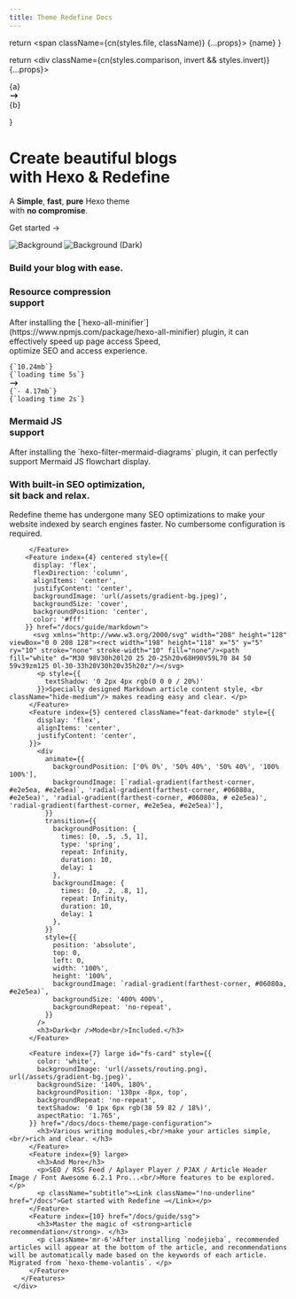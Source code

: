 ```yaml
---
title: Theme Redefine Docs
---
```





  return <span className={cn(styles.file, className)} {...props}>
    {name}
  </span>
}

  return <div className={cn(styles.comparison, invert && styles.invert)} {...props}>
    <div>{a}</div>
    <svg xmlns="http://www.w3.org/2000/svg" width="1.2em" viewBox="0 0 20 20" fill="currentColor">
      <path fillRule="evenodd" d="M12.293 5.293a1 1 0 011.414 0l4 4a1 1 0 010 1.414l-4 4a1 1 0 01-1.414-1.414L14.586 11H3a1 1 0 110-2h11.586l-2.293-2.293a1 1 0 010-1.414z" clipRule="evenodd" />
    </svg>
    <div>{b}</div>
  </div>
}


<div className="home-content">
  <div className="content-container">
    <h1 className="headline">Create beautiful blogs <br className='sm:block hidden'/>with Hexo & R<span style={{color:"#A31F34"}}>e</span>define</h1>
    <p className="subtitle">A <strong>Simple</strong>, <strong>fast</strong>, <strong>pure</strong> Hexo theme <br className='sm:block hidden'/>with <strong>no compromise</strong>.</p>
    <p className="subtitle">
      <Link className={styles.cta} href="/introduction">Get started <span>→</span></Link>
    </p>
  </div>

  <style jsx>{`
    .content-container {
      max-width: 90rem;
      padding-left: max(env(safe-area-inset-left),1.5rem);
      padding-right: max(env(safe-area-inset-right),1.5rem);
      margin: 0 auto;
    }
    .features-container {
      margin: 8rem 0 0;
      padding: 4rem 0;
      background-color: #f3f4f6;
      border-bottom: 1px solid #e5e7eb;
    }
    .features-container .content-container {
      margin-top: -8rem;
    }
    :global(.dark) .features-container {
      background-color: #000;
      border-bottom: 1px solid rgb(38,38,38);
    }
    .headline {
      display: inline-block;
      font-size: 3.125rem;
      font-size: min(4.375rem, max(8vw, 2.5rem));
      font-weight: 700;
      font-feature-settings: initial;
      letter-spacing: -.12rem;
      margin-left: -0.2rem;
      margin-top: 3.4rem;
      line-height: 1.1;
      background-image: linear-gradient(146deg,#000,#757a7d);
      -webkit-background-clip: text;
      -webkit-text-fill-color: transparent;
      background-clip: text;
    }
    :global(.dark) .headline {
      background-image: linear-gradient(146deg,#fff,#757a7d);
    }
    .subtitle {
      font-size: 1.3rem;
      font-size: min(1.3rem, max(3.5vw, 1.2rem));
      font-feature-settings: initial;
      line-height: 1.7;
      margin-top: 1.5rem;
    }
    .nextjs-link {
      color: currentColor;
      text-decoration: none;
      font-weight: 600;
    }
    :global(#docs-card) {
      color: #fff;
      text-shadow: 0 0 1rem rgba(0,0,0,0.1);
    }
    :global(#docs-card img) {
      object-fit: cover;
      object-position: left;
      position: absolute;
      left: 0;
      right: 0;
      top: 0;
      bottom: 0;
      height: 100%;
      z-index: 0;
      user-select: none;
      pointer-events: none;
    }
    :global(#docs-card img:nth-child(2)) {
      display: none;
    }
    :global(.dark #docs-card img:nth-child(2)) {
      display: initial;
    }
    :global(.dark #docs-card img:nth-child(1)) {
      display: none;
    }
    :global(#highlighting-card) {
      min-height: 300px;
      background-image: linear-gradient(to top, transparent, #fff 50%), url(/assets/syntax-highlighting.svg);
      background-size: 634px;
      background-position: -6px calc(100% + 4px);
      background-repeat: no-repeat;
    }
    :global(.dark #highlighting-card) {
      background-image: linear-gradient(to top, transparent, #202020 50%), url(/assets/syntax-highlighting.svg);
    }
    :global(.feat-darkmode) {
      min-height: 300px;
    }
    :global(.feat-darkmode h3) {
      font-size: 48px;
    }
    :global(#search-card) {
      display: flex;
      flex-direction: column;
      justify-content: center;
    }
    :global(#search-card p) {
      max-width: 320px;
    }
    :global(#search-card video) {
      position: absolute;
      right: 0;
      top: 24px;
      height: 430px;
      pointer-events: none;
      max-width: 60%;
    }
    :global(#fs-card) {
      min-height: 240px;
    }
    :global(#fs-card h3) {
      text-align: left;
      width: min(300px, 41%);
      min-width: 155px;
    }
    :global(#a11y-card) {
      background-image: url(/assets/high-contrast.png);
      background-position: -160px 160px;
    }
    @media screen and (max-width: 1300px) {
      :global(#a11y-card) {
        background-image: linear-gradient(to bottom, white, transparent), url(/assets/high-contrast.png);
      }
    }
    @media screen and (max-width: 1200px) {
      :global(#highlighting-card) {
        aspect-ratio: auto;
      }
      :global(.feat-darkmode h3) {
        font-size: 4vw;
        font-size: min(48px, max(4vw, 30px));
      }
      :global(#search-card video) {
        aspect-ratio: 787/623;
        height: auto;
      }
      .headline {
        letter-spacing: -.08rem;
      }
    }
    @media screen and (max-width: 1024px) {
      :global(#docs-card) {
        aspect-ratio: 135/86;
      }
      :global(#search-card) {
        aspect-ratio: 8/3;
      }
      :global(#search-card h3) {
        text-align: left;
      }
      :global(#highlighting-card) {
        background-size: 136%;
      }
      :global(#a11y-card) {
        background-image: url(/assets/high-contrast.png);
        background-position: center 160px;
      }
    }
    @media screen and (max-width: 768px) {
      :global(#docs-card) {
        min-height: 348px;
        width: 100%;
        aspect-ratio: auto;
      }
      :global(#docs-card img) {
        object-position: -26px 0;
        width: 250%;
        max-width: initial;
      }
    }
    @media screen and (max-width: 640px) {
      :global(#search-card) {
        aspect-ratio: 2.5/2;
        justify-content: flex-start;
        align-items: stretch;
        min-height: 350px;
      }
      :global(#search-card h3) {
        text-align: center;
      }
      :global(#search-card p) {
        max-width: 100%;
      }
      :global(#search-card video) {
        position: relative;
        margin: .75em -1.75em 0;
        max-width: calc(100% + 3.5em);
      }
      :global(.dark #search-card video) {
        mix-blend-mode: lighten;
      }
    }
    .rotate-90 {
      transform: rotate(90deg);
      margin: 0 auto;
    }
    .my-6 {
        margin-top: 1.5rem;
        margin-bottom: 1.5rem;
    }
    .mb-8 {
        margin-bottom: 2rem;
        margin-top: 2rem;
    }
    .leading-8 {
        padding: 1.5rem;
    }
    #highlighting-card p {
        margin-top: 1.5rem;
    }
  `}</style>

  <div className="features-container">
    <div className="content-container">
      <Features>
        <Feature index={0} large centered id="docs-card" href="/introduction">
          <Image src={docsCard} alt="Background" loading="eager" />
          <Image src={docsCardDark} alt="Background (Dark)" loading="eager" />
          <h3>Build your blog with ease.</h3>
        </Feature>
        <Feature index={1} centered className="card-with-border" href="/docs/guide/image">
          <div className="h-full flex flex-col justify-between">
          <h3>Resource compression <br className="show-on-mobile"/><span style={{ fontWeight: 300 }}>support</span></h3>
             <p className='text-left mb-8'>After installing the [`hexo-all-minifier`](https://www.npmjs.com/package/hexo-all-minifier) plugin, it can effectively speed up page access Speed, <br className="show-on-mobile"/> optimize SEO and access experience. </p>
             <div>
               <div className={styles. optimization}>
                 <div style={{ fontSize: '.9rem' }} className="leading-8">
                   <code>{`10.24mb`}</code>
                   <br/>
                   <code>{`loading time 5s`}</code>
                 </div>
               </div>
               <div className="flex justify-center text-neutral-400 my-6">
                 <svg xmlns="http://www.w3.org/2000/svg" width="1.2em" viewBox="0 0 20 20" fill="currentColor" className="rotate-90">
                   <path fillRule="evenodd" d="M12.293 5.293a1 1 0 011.414 0l4 4a1 1 0 010 1.414l-4 4a1 1 0 01-1.414-1.414L14.586 11H3a1 1 0 110-2h11.5836l-2.29 a1 1 0 010-1.414z" clipRule="evenodd" />
                 </svg>
               </div>
               <div className={styles. optimization}>
                 <div style={{ fontSize: '.9rem' }} className="leading-8">
                   <code>{`- 4.17mb`}</code>
                   <br/>
                   <code>{`loading time 2s`}</code>
                 </div>
               </div>
             </div>
           </div>
         </Feature>
         <Feature index={2} id="highlighting-card" href="/docs/guide/syntax-highlighting">
           <h3>Mermaid JS <br />support</h3>
           <p>After installing the `hexo-filter-mermaid-diagrams` plugin, it can perfectly support Mermaid JS flowchart display. </p>
         </Feature>
         <Feature index={3} href="/docs/guide/i18n">
           <h3>With built-in SEO optimization, <br className="show-on-mobile"/> sit back and relax. </h3>
           <p className='mb-4'>Redefine theme has undergone many SEO optimizations to make your website indexed by search engines faster. No cumbersome configuration is required. </p>

         </Feature>
        <Feature index={4} centered style={{
          display: 'flex',
          flexDirection: 'column',
          alignItems: 'center',
          justifyContent: 'center',
          backgroundImage: 'url(/assets/gradient-bg.jpeg)',
          backgroundSize: 'cover',
          backgroundPosition: 'center',
          color: '#fff'
        }} href="/docs/guide/markdown">
          <svg xmlns="http://www.w3.org/2000/svg" width="208" height="128" viewBox="0 0 208 128"><rect width="198" height="118" x="5" y="5" ry="10" stroke="none" stroke-width="10" fill="none"/><path fill="white" d="M30 98V30h20l20 25 20-25h20v68H90V59L70 84 50 59v39zm125 0l-30-33h20V30h20v35h20z"/></svg>
           <p style={{
             textShadow: '0 2px 4px rgb(0 0 0 / 20%)'
           }}>Specially designed Markdown article content style, <br className="hide-medium"/> makes reading easy and clear. </p>
         </Feature>
         <Feature index={5} centered className="feat-darkmode" style={{
           display: 'flex',
           alignItems: 'center',
           justifyContent: 'center',
         }}>
           <div
             animate={{
               backgroundPosition: ['0% 0%', '50% 40%', '50% 40%', '100% 100%'],
               backgroundImage: [`radial-gradient(farthest-corner, #e2e5ea, #e2e5ea)`, 'radial-gradient(farthest-corner, #06080a, #e2e5ea)', 'radial-gradient(farthest-corner, #06080a, # e2e5ea)', 'radial-gradient(farthest-corner, #e2e5ea, #e2e5ea)'],
             }}
             transition={{
               backgroundPosition: {
                 times: [0, .5, .5, 1],
                 type: 'spring',
                 repeat: Infinity,
                 duration: 10,
                 delay: 1
               },
               backgroundImage: {
                 times: [0, .2, .8, 1],
                 repeat: Infinity,
                 duration: 10,
                 delay: 1
               },
             }}
             style={{
               position: 'absolute',
               top: 0,
               left: 0,
               width: '100%',
               height: '100%',
               backgroundImage: `radial-gradient(farthest-corner, #06080a, #e2e5ea)`,
               backgroundSize: '400% 400%',
               backgroundRepeat: 'no-repeat',
             }}
           />
           <h3>Dark<br />Mode<br/>Included.</h3>
         </Feature>

         <Feature index={7} large id="fs-card" style={{
           color: 'white',
           backgroundImage: 'url(/assets/routing.png), url(/assets/gradient-bg.jpeg)',
           backgroundSize: '140%, 180%',
           backgroundPosition: '130px -8px, top',
           backgroundRepeat: 'no-repeat',
           textShadow: '0 1px 6px rgb(38 59 82 / 18%)',
           aspectRatio: '1.765',
         }} href="/docs/docs-theme/page-configuration">
           <h3>Various writing modules,<br/>make your articles simple,<br/>rich and clear. </h3>
         </Feature>
         <Feature index={9} large>
           <h3>And More</h3>
           <p>SEO / RSS Feed / Aplayer Player / PJAX / Article Header Image / Font Awesome 6.2.1 Pro...<br/>More features to be explored. </p>
           <p className="subtitle"><Link className="!no-underline" href="/docs">Get started with Redefine →</Link></p>
         </Feature>
         <Feature index={10} href="/docs/guide/ssg">
           <h3>Master the magic of <strong>article recommendation</strong>. </h3>
           <p className='mr-6'>After installing `nodejieba`, recommended articles will appear at the bottom of the article, and recommendations will be automatically made based on the keywords of each article. Migrated from `hexo-theme-volantis`. </p>
         </Feature>
       </Features>
     </div>
   </div>
</div>